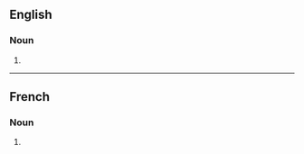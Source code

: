 ==English==

===Noun===
{{head|en|noun form}}

# {{plural of|en|fascination}}

----

==French==

===Noun===
{{head|fr|noun plural form|g=f}}

# {{plural of|fr|fascination}}